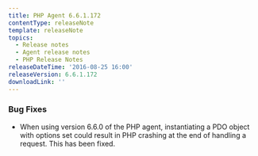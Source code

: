 ```yaml
---
title: PHP Agent 6.6.1.172
contentType: releaseNote
template: releaseNote
topics:
  - Release notes
  - Agent release notes
  - PHP Release Notes
releaseDateTime: '2016-08-25 16:00'
releaseVersion: 6.6.1.172
downloadLink: ''
---
```


### Bug Fixes

* When using version 6.6.0 of the PHP agent, instantiating a PDO object with options set could result in PHP crashing at the end of handling a request. This has been fixed.
